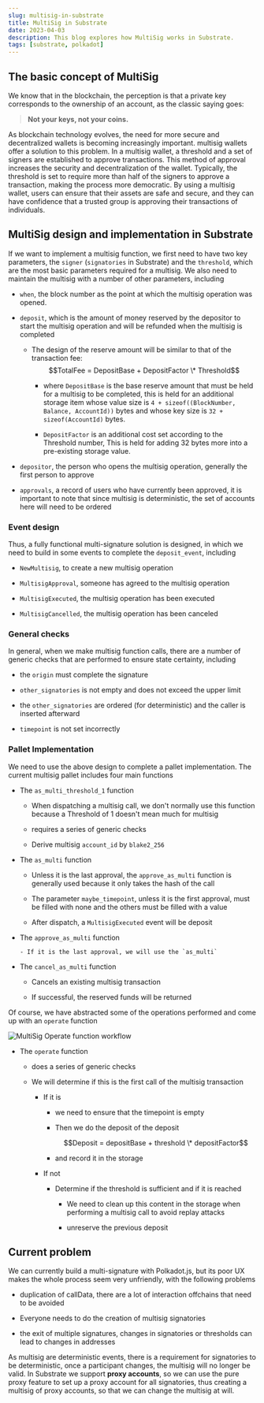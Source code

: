 ```yaml
---
slug: multisig-in-substrate
title: MultiSig in Substrate
date: 2023-04-03
description: This blog explores how MultiSig works in Substrate.
tags: [substrate, polkadot]
---
```


## The basic concept of MultiSig

We know that in the blockchain, the perception is that a private key corresponds to the ownership of an account, as the classic saying goes:

> **Not your keys, not your coins.**

As blockchain technology evolves, the need for more secure and decentralized wallets is becoming increasingly important. multisig wallets offer a solution to this problem. In a multisig wallet, a threshold and a set of signers are established to approve transactions. This method of approval increases the security and decentralization of the wallet. Typically, the threshold is set to require more than half of the signers to approve a transaction, making the process more democratic. By using a multisig wallet, users can ensure that their assets are safe and secure, and they can have confidence that a trusted group is approving their transactions of individuals.

## MultiSig design and implementation in Substrate

If we want to implement a multisig function, we first need to have two key parameters, the `signer` (`signatories` in Substrate) and the `threshold`, which are the most basic parameters required for a multisig. We also need to maintain the multisig with a number of other parameters, including

- `when`, the block number as the point at which the multisig operation was opened.

- `deposit`, which is the amount of money reserved by the depositor to start the multisig operation and will be refunded when the multisig is completed

  - The design of the reserve amount will be similar to that of the transaction fee:
    $$TotalFee = DepositBase + DepositFactor \* Threshold$$

    - where `DepositBase` is the base reserve amount that must be held for a multisig to be completed, this is held for an additional storage item whose value size is `4 + sizeof((BlockNumber, Balance, AccountId))` bytes and whose key size is `32 + sizeof(AccountId)` bytes.

    - `DepositFactor` is an additional cost set according to the Threshold number, This is held for adding 32 bytes more into a pre-existing storage value.

- `depositor`, the person who opens the multisig operation, generally the first person to approve

- `approvals`, a record of users who have currently been approved, it is important to note that since multisig is deterministic, the set of accounts here will need to be ordered

### Event design

Thus, a fully functional multi-signature solution is designed, in which we need to build in some events to complete the `deposit_event`, including

- `NewMultisig`, to create a new multisig operation

- `MultisigApproval`, someone has agreed to the multisig operation

- `MultisigExecuted`, the multisig operation has been executed

- `MultisigCancelled`, the multisig operation has been canceled

### General checks

In general, when we make multisig function calls, there are a number of generic checks that are performed to ensure state certainty, including

- the `origin` must complete the signature

- `other_signatories` is not empty and does not exceed the upper limit

- the `other_signatories` are ordered (for deterministic) and the caller is inserted afterward

- `timepoint` is not set incorrectly

### Pallet Implementation

We need to use the above design to complete a pallet implementation. The current multisig pallet includes four main functions

- The `as_multi_threshold_1` function

  - When dispatching a multisig call, we don't normally use this function because a Threshold of 1 doesn't mean much for multisig

  - requires a series of generic checks

  - Derive multisig `account_id` by `blake2_256`

- The `as_multi` function

  - Unless it is the last approval, the `approve_as_multi` function is generally used because it only takes the hash of the call

  - The parameter `maybe_timepoint`, unless it is the first approval, must be filled with none and the others must be filled with a value

  - After dispatch, a `MultisigExecuted` event will be deposit

- The `approve_as_multi` function

      - If it is the last approval, we will use the `as_multi`

- The `cancel_as_multi` function

  - Cancels an existing multisig transaction

  - If successful, the reserved funds will be returned

Of course, we have abstracted some of the operations performed and come up with an `operate` function

![MultiSig Operate function workflow](/images/blog/multisig-in-substrate.png)

- The `operate` function

  - does a series of generic checks

  - We will determine if this is the first call of the multisig transaction

    - If it is

      - we need to ensure that the timepoint is empty

      - Then we do the deposit of the deposit

        $$Deposit = depositBase + threshold \* depositFactor$$

      - and record it in the storage

    - If not

      - Determine if the threshold is sufficient and if it is reached

        - We need to clean up this content in the storage when performing a multisig call to avoid replay attacks

        - unreserve the previous deposit

## Current problem

We can currently build a multi-signature with Polkadot.js, but its poor UX makes the whole process seem very unfriendly, with the following problems

- duplication of callData, there are a lot of interaction offchains that need to be avoided

- Everyone needs to do the creation of multisig signatories

- the exit of multiple signatures, changes in signatories or thresholds can lead to changes in addresses

As multisig are deterministic events, there is a requirement for signatories to be deterministic, once a participant changes, the multisig will no longer be valid. In Substrate we support **proxy accounts**, so we can use the pure proxy feature to set up a proxy account for all signatories, thus creating a multisig of proxy accounts, so that we can change the multisig at will.
